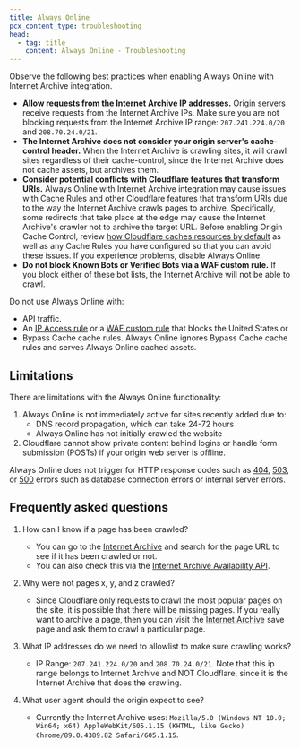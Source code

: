 ```yaml
---
title: Always Online
pcx_content_type: troubleshooting
head:
  - tag: title
    content: Always Online - Troubleshooting
---
```


Observe the following best practices when enabling Always Online with Internet Archive integration.

- **Allow requests from the Internet Archive IP addresses.** Origin servers receive requests from the Internet Archive IPs. Make sure you are not blocking requests from the Internet Archive IP range: `207.241.224.0/20` and `208.70.24.0/21`.
- **The Internet Archive does not consider your origin server's cache-control header.** When the Internet Archive is crawling sites, it will crawl sites regardless of their cache-control, since the Internet Archive does not cache assets, but archives them.
- **Consider potential conflicts with Cloudflare features that transform URIs.** Always Online with Internet Archive integration may cause issues with Cache Rules and other Cloudflare features that transform URIs due to the way the Internet Archive crawls pages to archive. Specifically, some redirects that take place at the edge may cause the Internet Archive's crawler not to archive the target URL. Before enabling Origin Cache Control, review [how Cloudflare caches resources by default](/cache/concepts/default-cache-behavior/) as well as any Cache Rules you have configured so that you can avoid these issues. If you experience problems, disable Always Online.
- **Do not block Known Bots or Verified Bots via a WAF custom rule.** If you block either of these bot lists, the Internet Archive will not be able to crawl.

Do not use Always Online with:

- API traffic.
- An [IP Access rule](/waf/tools/ip-access-rules/) or a [WAF custom rule](/waf/custom-rules/) that blocks the United States or
- Bypass Cache cache rules. Always Online ignores Bypass Cache cache rules and serves Always Online cached assets.

## Limitations

There are limitations with the Always Online functionality:

1. Always Online is not immediately active for sites recently added due to:
   - DNS record propagation, which can take 24-72 hours
   - Always Online has not initially crawled the website
2. Cloudflare cannot show private content behind logins or handle form submission (POSTs) if your origin web server is offline.

Always Online does not trigger for HTTP response codes such as [404](/support/troubleshooting/http-status-codes/4xx-client-error/#404-not-foundrfc7231), [503](/support/troubleshooting/cloudflare-errors/troubleshooting-cloudflare-5xx-errors/#error-503-service-temporarily-unavailable), or [500](/support/troubleshooting/cloudflare-errors/troubleshooting-cloudflare-5xx-errors/#error-500-internal-server-error) errors such as database connection errors or internal server errors.

## Frequently asked questions

1. How can I know if a page has been crawled?

   - You can go to the [Internet Archive](https://web.archive.org/) and search for the page URL to see if it has been crawled or not.
   - You can also check this via the [Internet Archive Availability API](https://archive.org/help/wayback_api.php).

2. Why were not pages x, y, and z crawled?

   - Since Cloudflare only requests to crawl the most popular pages on the site, it is possible that there will be missing pages. If you really want to archive a page, then you can visit the [Internet Archive](https://web.archive.org/save) save page and ask them to crawl a particular page.

3. What IP addresses do we need to allowlist to make sure crawling works?

   - IP Range: `207.241.224.0/20` and `208.70.24.0/21`. Note that this ip range belongs to Internet Archive and NOT Cloudflare, since it is the Internet Archive that does the crawling.

4. What user agent should the origin expect to see?
   - Currently the Internet Archive uses: `Mozilla/5.0 (Windows NT 10.0; Win64; x64) AppleWebKit/605.1.15 (KHTML, like Gecko) Chrome/89.0.4389.82 Safari/605.1.15`.
